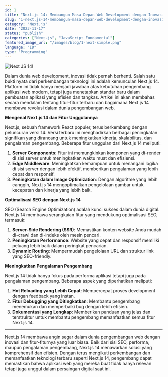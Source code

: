 ```yaml
---
id: 1
title: "Next.js 14: Membangun Masa Depan Web Development dengan Inovasi Terbaru"
slug: "1-next.js-14-membangun-masa-depan-web-development-dengan-inovasi-terbaru"
category: "Next.js"
date: "2023-11-17"
status: "publish"
categories: ["Next.js", "JavaScript Fundamental"]
featured_image_url: "/images/blog/1-next-simple.png"
language: "ID"
type: "Programming"
---
```


![Next JS 14!](/images/blog/1-next-simple.png "Next JS 14")

Dalam dunia web development, inovasi tidak pernah berhenti. Salah satu bukti nyata dari perkembangan teknologi ini adalah kemunculan Next.js 14. Platform ini tidak hanya menjadi jawaban atas kebutuhan pengembang aplikasi web modern, tetapi juga menetapkan standar baru dalam pembuatan aplikasi yang efisien dan tangkas. Artikel ini akan membahas secara mendalam tentang fitur-fitur terbaru dan bagaimana Next.js 14 membawa revolusi dalam dunia pengembangan web.

**Mengenal Next.js 14 dan Fitur Unggulannya**

Next.js, sebuah framework React populer, terus berkembang dengan peluncuran versi 14. Versi terbaru ini menghadirkan berbagai peningkatan signifikan yang dirancang untuk meningkatkan kinerja, skalabilitas, dan pengalaman pengembang. Beberapa fitur unggulan dari Next.js 14 meliputi:

1. **Server Components**: Fitur ini memungkinkan komponen yang di-render di sisi server untuk meningkatkan waktu muat dan efisiensi.
2. **Edge Middleware**: Meningkatkan kemampuan untuk menangani logika di sisi server dengan lebih efektif, memberikan pengalaman yang lebih cepat dan responsif.
3. **Peningkatan dalam Image Optimization**: Dengan algoritme yang lebih canggih, Next.js 14 mengoptimalkan pengelolaan gambar untuk kecepatan dan kinerja yang lebih baik.

**Optimalisasi SEO dengan Next.js 14**

SEO (Search Engine Optimization) adalah kunci sukses dalam dunia digital. Next.js 14 membawa serangkaian fitur yang mendukung optimalisasi SEO, termasuk:

1. **Server-Side Rendering (SSR)**: Memastikan konten website Anda mudah di-crawl dan di-indeks oleh mesin pencari.
2. **Peningkatan Performance**: Website yang cepat dan responsif memiliki peluang lebih baik dalam peringkat pencarian.
3. **Dynamic Routing**: Mempermudah pengelolaan URL dan struktur link yang SEO-friendly.

**Meningkatkan Pengalaman Pengembang**

Next.js 14 tidak hanya fokus pada performa aplikasi tetapi juga pada pengalaman pengembang. Beberapa aspek yang diperhatikan meliputi:

1. **Hot Reloading yang Lebih Cepat**: Mempercepat proses development dengan feedback yang instan.
2. **Fitur Debugging yang Ditingkatkan**: Membantu pengembang menemukan dan memperbaiki bug dengan lebih efisien.
3. **Dokumentasi yang Lengkap**: Memberikan panduan yang jelas dan terstruktur untuk membantu pengembang memanfaatkan semua fitur Next.js 14.

---

Next.js 14 membawa angin segar dalam dunia pengembangan web dengan inovasi dan fitur-fiturnya yang luar biasa. Baik dari sisi SEO, performa, maupun pengalaman pengembang, Next.js 14 menawarkan solusi yang komprehensif dan efisien. Dengan terus mengikuti perkembangan dan memanfaatkan teknologi terbaru seperti Next.js 14, pengembang dapat memastikan bahwa aplikasi web yang mereka buat tidak hanya relevan tetapi juga unggul dalam persaingan digital saat ini.